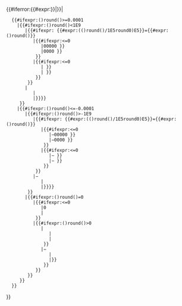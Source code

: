 <includeonly>{{#iferror:{{#expr:{{{2}}}}}|{{rndnear|{{{1}}}|1E{{#expr:{{order of magnitude|{{{1}}}}}-1}}}}|
   {{#ifexpr:({{{1|0}}})round({{{2|0}}})>=0.0001
     |{{#ifexpr:({{{1}}})round({{{2}}})<1E9
        |{{#ifexpr:<!--
-->{{#expr:(({{{1}}})round({{{2}}})/1E5round0)E5}}={{#expr:({{{1}}})round({{{2}}})}}
           |{{#ifexpr:{{{2}}}<=0
              |{{formatnum:{{#expr:({{{1}}})round({{{2}}})E-5}}00000 }}
              |{{formatnum:{{#expr:({{{1}}})round({{{2}}})E-5}}0000{{rnd/-|0|{{{2}}}}} }}
            }}
           |{{#ifexpr:{{{2}}}<=0
              |{{formatnum:{{#expr:({{{1}}})round({{{2}}})}} }}
              |{{formatnum:{{rnd/-|{{#expr:({{{1}}})round({{{2}}})}}|{{{2}}}}} }}
            }}
         }}
        |{{rnd/e+
           |{{#expr:({{{1}}})round({{{2}}})}}
           |{{{2}}}
           |{{Order of magnitude|{{#expr:({{{1}}})round({{{2}}})}}}}}}
      }}
     |{{#ifexpr:({{{1|0}}})round({{{2|0}}})<=-0.0001
        |{{#ifexpr:({{{1}}})round({{{2}}})>-1E9
           |{{#ifexpr:<!--
-->{{#expr:(({{{1}}})round({{{2}}})/1E5round0)E5}}={{#expr:({{{1}}})round({{{2}}})}}
              |{{#ifexpr:{{{2}}}<=0
                 |−{{formatnum:{{#expr:-({{{1}}})round({{{2}}})E-5}}00000 }}
                 |−{{formatnum:{{#expr:-({{{1}}})round({{{2}}})E-5}}0000{{rnd/-|0|{{{2}}}}} }}
               }}
              |{{#ifexpr:{{{2}}}<=0
                 |−{{formatnum:{{#expr:-({{{1}}})round({{{2}}})}} }}
                 |−{{formatnum:{{rnd/-|-{{#expr:({{{1}}})round({{{2}}})}}|{{{2}}}}} }}
               }}
            }}
           |−{{rnd/e+
              |-{{#expr:({{{1}}})round({{{2}}})}}
              |{{{2}}}
              |{{Order of magnitude|{{#expr:({{{1}}})round({{{2}}})}}}}}}
         }}
        |{{#ifexpr:({{{1|0}}})round({{{2|0}}})=0
           |{{#ifexpr:{{{2|0}}}<=0
              |0
              |{{formatnum:{{rnd/-|0|{{{2}}}}} }}
            }}
           |{{#ifexpr:({{{1}}})round({{{2}}})>0
              |{{rnd/e−
                 |{{#expr:({{{1}}})round({{{2}}})}}
                 |{{{2}}}
                 |{{Order of magnitude|({{{1}}})round({{{2}}})}}
               }}
              |−{{rnd/e−
                 |-{{#expr:({{{1}}})round({{{2}}})}}
                 |{{{2}}}
                 |{{Order of magnitude|{{#expr:({{{1}}})round({{{2}}})}}}}
               }}
            }}
         }}
      }}
   }}
}}</includeonly><noinclude>
{{documentation}}
</noinclude>